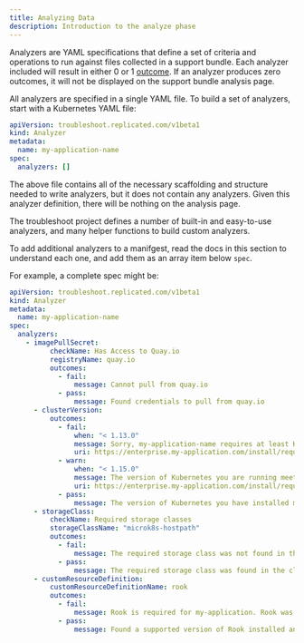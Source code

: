 ```yaml
---
title: Analyzing Data
description: Introduction to the analyze phase
---
```


Analyzers are YAML specifications that define a set of criteria and operations to run against files collected in a support bundle. Each analyzer included will result in either 0 or 1 [outcome](https://troubleshoot.io). If an analyzer produces zero outcomes, it will not be displayed on the support bundle analysis page.

All analyzers are specified in a single YAML file. To build a set of analyzers, start with a Kubernetes YAML file:

```yaml
apiVersion: troubleshoot.replicated.com/v1beta1
kind: Analyzer
metadata:
  name: my-application-name
spec:
  analyzers: []
```

The above file contains all of the necessary scaffolding and structure needed to write analyzers, but it does not contain any analyzers. Given this analyzer definition, there will be nothing on the analysis page.

The troubleshoot project defines a number of built-in and easy-to-use analyzers, and many helper functions to build custom analyzers.

To add additional analyzers to a manifgest, read the docs in this section to understand each one, and add them as an array item below `spec`.

For example, a complete spec might be:

```yaml
apiVersion: troubleshoot.replicated.com/v1beta1
kind: Analyzer
metadata:
  name: my-application-name
spec:
  analyzers:
    - imagePullSecret:
          checkName: Has Access to Quay.io
          registryName: quay.io
          outcomes:
            - fail:
                message: Cannot pull from quay.io
            - pass:
                message: Found credentials to pull from quay.io
      - clusterVersion:
          outcomes:
            - fail:
                when: "< 1.13.0"
                message: Sorry, my-application-name requires at least Kubernetes 1.14.0. Please update your Kubernetes cluster before installing.
                uri: https://enterprise.my-application.com/install/requirements/kubernetes
            - warn:
                when: "< 1.15.0"
                message: The version of Kubernetes you are running meets the minimum requirements to run my-application-name. It's recommended to run Kubernetes 1.15.0 or later.
                uri: https://enterprise.my-application.com/install/requirements/kubernetes
            - pass:
                message: The version of Kubernetes you have installed meets the required and recommended versions.
      - storageClass:
          checkName: Required storage classes
          storageClassName: "microk8s-hostpath"
          outcomes:
            - fail:
                message: The required storage class was not found in the cluster.
            - pass:
                message: The required storage class was found in the cluster.
      - customResourceDefinition:
          customResourceDefinitionName: rook
          outcomes:
            - fail:
                message: Rook is required for my-application. Rook was not found in the cluster.
            - pass:
                message: Found a supported version of Rook installed and running in the cluster.
```
